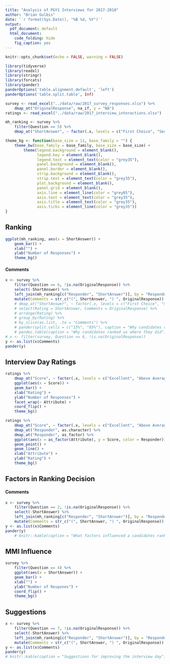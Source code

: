 ```yaml
---
title: "Analysis of PGY1 Interviews for 2017-2018"
author: "Brian Gulbis"
date: '`r format(Sys.Date(), "%B %d, %Y")`'
output:
  pdf_document: default
  html_document:
    code_folding: hide
    fig_caption: yes
---
```


```r
knitr::opts_chunk$set(echo = FALSE, warning = FALSE)
```

```r
library(tidyverse)
library(readxl)
library(stringr)
library(forcats)
library(pander)
panderOptions('table.alignment.default', 'left')
panderOptions('table.split.table', Inf)

survey <- read_excel("../data/raw/2017_survey_responses.xlsx") %>%
    dmap_at("OriginalResponse", na_if, y = "NA")
ratings <- read_excel("../data/raw/2017_interview_interactions.xlsx")

mh_ranking <- survey %>%
    filter(Question == 5) %>%
    dmap_at("ShortAnswer", ~ factor(.x, levels = c("First Choice", "Second Choice", "Third Choice or Below", "Did Not Rank"), ordered = TRUE))
```

```r
theme_bg <- function(base_size = 11, base_family = "") {
    theme_bw(base_family = base_family, base_size = base_size) +
        theme(legend.background = element_blank(),
              legend.key = element_blank(),
              legend.text = element_text(color = "grey35"),
              panel.background = element_blank(),
              panel.border = element_blank(),
              strip.background = element_blank(),
              strip.text = element_text(color = "grey35"),
              plot.background = element_blank(),
              panel.grid = element_blank(),
              axis.line = element_line(color = "grey85"),
              axis.text = element_text(color = "grey35"),
              axis.title = element_text(color = "grey35"),
              axis.ticks = element_line(color = "grey35"))
}
```

## Ranking

```r
ggplot(mh_ranking, aes(x = ShortAnswer)) +
    geom_bar() +
    xlab("") +
    ylab("Number of Responses") +
    theme_bg()
```

#### Comments
```r
x <- survey %>%
    filter(Question == 6, !is.na(OriginalResponse)) %>%
    select(-ShortAnswer) %>%
    left_join(mh_ranking[c("Responder", "ShortAnswer")], by = "Responder") %>%
    mutate(Comments = str_c("(", ShortAnswer, ") ", OriginalResponse))
    # dmap_at("ShortAnswer", ~ factor(.x, levels = c("First Choice", "Second Choice", "Third Choice or Below", "Did Not Rank"), ordered = TRUE)) %>%
    # select(Rating = ShortAnswer, Comments = OriginalResponse) %>%
    # arrange(Rating) %>%
    # group_by(Rating) %>%
    # by_slice(as.list, .to = "Comments") %>%
    # pander(split.cells = c("15%", "85%"), caption = "Why candidates ranked us where they did")
    # pandoc.table(caption = "Why candidates ranked us where they did")
# x <- filter(survey, Question == 6, !is.na(OriginalResponse))
y <- as.list(x$Comments)
pander(y)

```

## Interview Day Ratings

```r
ratings %>%
    dmap_at("Score", ~ factor(.x, levels = c("Excellent", "Above Average", "Average", "Below Average"), ordered = TRUE)) %>%
    ggplot(aes(x = Score)) +
    geom_bar() +
    xlab("Rating") +
    ylab("Number of Responses") +
    facet_wrap(~ Attribute) +
    coord_flip() +
    theme_bg()
```

```r
ratings %>%
    dmap_at("Score", ~ factor(.x, levels = c("Excellent", "Above Average", "Average", "Below Average"), ordered = TRUE)) %>%
    dmap_at("Responder", as.character) %>%
    dmap_at("Responder", as_factor) %>%
    ggplot(aes(x = as_factor(Attribute), y = Score, color = Responder)) +
    geom_point() +
    geom_line() +
    xlab("Attribute") +
    ylab("Rating") +
    theme_bg()
```

## Factors in Ranking Decision

#### Comments
```r
x <- survey %>%
    filter(Question == 2, !is.na(OriginalResponse)) %>%
    select(-ShortAnswer) %>%
    left_join(mh_ranking[c("Responder", "ShortAnswer")], by = "Responder") %>%
    mutate(Comments = str_c("(", ShortAnswer, ") ", OriginalResponse))
y <- as.list(x$Comments)
pander(y)
    # knitr::kable(caption = "What factors influenced a candidates ranking decision")
```

## MMI Influence

```r
survey %>%
    filter(Question == 4) %>%
    ggplot(aes(x = ShortAnswer)) +
    geom_bar() +
    xlab("") +
    ylab("Number of Respones") +
    coord_flip() +
    theme_bg()
```


## Suggestions

```r
x <- survey %>%
    filter(Question == 7, !is.na(OriginalResponse)) %>%
    select(-ShortAnswer) %>%
    left_join(mh_ranking[c("Responder", "ShortAnswer")], by = "Responder") %>%
    mutate(Comments = str_c("(", ShortAnswer, ") ", OriginalResponse))
y <- as.list(x$Comments)
pander(y)    
# knitr::kable(caption = "Suggestions for improving the interview day")
```
